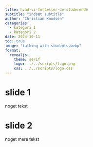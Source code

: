 ```yaml
---
title: hvad-vi-fortæller-de-studerende
subtitle: "indsæt subtitle"
author: "Christian Knudsen"
categories:
  - kategori 1
  - kategori 2
date: 2024-10-11
toc: true
image: "talking-with-students.webp"
format:
  revealjs:
    theme: serif
    logo: ../../scripts/logo.png
    css: ../../scripts/logo.css
---
```


# slide 1
noget tekst

# slide 2

noget mere tekst
